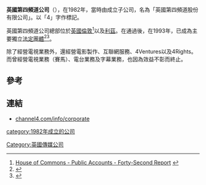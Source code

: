 {{Link style|time=2015-12-12T05:12:41+00:00}}
{{Infobox company
| name             = 第四頻道公司
| name_en          = Channel Four Television Corporation
| logo             = Channel 4 logo 2015.svg 
| logo_size        = 125px
| logo_caption     = 
| caption          =
| type             = {{link-en|法定法人|Statutory corporation|法定法人機構}}
| traded_as        = 
| genre            =
| fate             =
| predecessor      = 
| successor        =
| foundation       = {{Start date|df=yes|1982}}
| founder          =
| defunct          =
| location_city    = [[倫敦|倫敦]]
| location_country = [[英國|英國]]
| locations        = <!-- Number of physical locations -->
| area_served      = 
| key_people       = [[:en:Terence_Burns,_Baron_Burns|布恩士勛爵]]<br /><small>(董事長)</small><br />[[:en:David_Abraham_(executive)|大衛·艾巴漢姆]]<br /><small>(首席執行官)</small>
| industry         = [[大眾媒體|大眾媒體]]
| products         = 
| revenue          = £935.2百萬 (2010)<ref name=annrep>{{cite web|url=http://www.channel4.com/media/documents/corporate/annual-reports/Ch4_Annual_Report_2010_FINAL.pdf|title=Channel Four Television Corporation Report and Financial Statements 2010|accessdate=12 March 2012|publisher=Channel Four Television Corporation}}</ref>
| operating_income = £49.3百萬 (2010)<ref name=annrep/>
| net_income       = £38.6百萬 (2010)<ref name=annrep/>
| aum              =
| assets           = £458.3 million （至2010年12月31日）<ref name=annrep/>
| equity           = 
| owner            =
| num_employees    = 727 （至2010年12月31日）<ref name=annrep/>
| parent           =
| divisions        =
| subsid           = 
| homepage         = [http://www.channel4.com/info/corporate channel4.com/info/corporate]
| footnotes        =
| intl             =  
}}
'''英國第四頻道公司'''（{{lang-en|Channel Four Television Corporation}}），在1982年，當時由{{link-en|英國獨立廣播局|Independent Broadcasting Authority}}成立子公司，名為「英國第四頻道股份有限公司」。以「4」字作標記。

英國第四頻道公司總部位於[[英國|英國]][[倫敦|倫敦]]<ref>[http://www.parliament.the-stationery-office.co.uk/pa/cm200607/cmselect/cmpubacc/409/40905.htm House of Commons - Public Accounts - Forty-Second Report<!-- Bot generated title -->] {{webarchive|url=https://web.archive.org/web/20120314010806/http://www.parliament.the-stationery-office.co.uk/pa/cm200607/cmselect/cmpubacc/409/40905.htm |date=2012-03-14 }}</ref>以及[[利茲|利茲]]。在{{link-en|1990年廣播法|Broadcasting Act 1990}}通過後，在1993年，已成為主要獨立[[:en:statutory_corporation|法定團體]]<ref>{{cite web | url=http://www.hm-treasury.gov.uk/media/4D2/BA/201.pdf | format=PDF | title=National Assets Register of the Department of Culture Media & Sport | pages=[http://www.hm-treasury.gov.uk/media/4D2/BA/201.pdf#page=42 Page 42] | accessdate=2007-03-23 | deadurl=yes | archiveurl=https://web.archive.org/web/20070205111206/http://www.hm-treasury.gov.uk/media/4D2/BA/201.pdf | archivedate=2007-02-05 }}</ref><ref name="tbsseefour">{{cite web | url=http://www.transdiffusion.org/emc/seefour/yes.php | title=Yes it's no | author=Russ J Graham | publisher=seefour by Electromusications from [http://www.transdiffusion.org/ Transdiffusion] | date=2005-09-11 | accessdate=2007-03-23 | deadurl=yes | archiveurl=https://web.archive.org/web/20070124205530/http://www.transdiffusion.org/emc/seefour/yes.php | archivedate=2007-01-24 }}</ref>。

除了經營電視業務外，還經營電影製作、互聯網服務、4Ventures以及4Rights。而曾經營電視業務（賽馬）、電台業務及字幕業務，也因為效益不彰而終止。

==參考==
{{reflist}}

==連結==
*[http://www.channel4.com/info/corporate channel4.com/info/corporate]

{{英国第四台电视公司}}
[[Category:英國傳媒公司|Category:英國傳媒公司]]
[[category:1982年成立的公司|category:1982年成立的公司]]